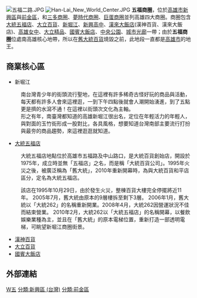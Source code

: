 {{Expand|time=2009-01-06}}
[[File:五福二路.JPG|thumb]]
[[File:Han-Lai_New_World_Center.JPG|thumb]]
'''五福商圈'''，位於[[高雄市|高雄市]][[新興區_(高雄市)|新興區]]與[[前金區|前金區]]，和[[三多商圈|三多商圈]]、[[夢時代商圈|夢時代商圈]]、[[高雄巨蛋商圈|巨蛋商圈]]並列高雄四大商圈。商圈包含[[大統百貨|大統五福店]]、[[大立百貨|大立百貨]]、[[新堀江|新堀江]]、[[高雄市立新興高級中學|新興高中]]、[[漢來新世界中心|漢來大飯店]](漢神百貨、漢來大飯店)、[[高雄女中|高雄女中]]、[[大立精品|大立精品]]、[[國賓大飯店|國賓大飯店]]、[[中央公園_(高雄市)|中央公園]]、[[城市光廊|城市光廊]]一帶；由於'''五福商圈'''位處南高雄核心地帶，所以在[[大統百貨|舊大統百貨]]燒毀之前，此地段一直都是[[高雄市|高雄市]]的地王。

==商業核心區==
*新堀江
:{{main|新堀江}}
:南台灣青少年的街頭流行聖地，在這裡有許多稀奇古怪好玩的商品與活動，每天都有許多人會來這裡逛，一到下午四點後就會人潮開始湧進，到了五點更是擠的水瀉不通！在這裡以街頭次文化為主軸。<br />形之有年，南臺灣都知道的高雄新堀江很出名，定位在年輕活力的年輕人，與對面的玉竹街形成一股對比，各具風格，想要知道台灣南部主要流行打扮與最夯的商品趨勢，來這裡逛逛就知道。

*[[大統百貨|大統五福店]]
:大統五福店地點位於高雄市五福路及中山路口，是大統百貨創始店，開設於1975年，成立時並無「五福店」之名，而是稱「大統百貨公司」。1995年火災之後，被廣泛稱為「舊大統」，2010年重新開幕時，為與大統百貨和平店區分，定名為大統五福店。

:該店在1995年10月29日，由於發生火災，整棟百貨大樓完全停擺將近11年。 2005年7月，舊大統由原本的9層樓拆至剩下3層。 2006年1月，舊大統以「大統262」的名稱重新開業。2008年4月，大統262因營運狀況不佳而結束營業。 2010年2月，大統262以「大統五福店」的名稱開幕，以餐飲娛樂業種為主，並且在「舊大統」的原本電梯位置，重新打造一部透明電梯，可眺望新堀江商圈街景。

*[[漢神百貨|漢神百貨]]
*[[大立百貨|大立百貨]]
*[[國賓大飯店|國賓大飯店]]

==外部連結==

{{台灣經濟小作品}}

[[分類:高雄市商圈|W五]]
[[分類:新興區_(台灣)|分類:新興區 (台灣)]]
[[分類:前金區|分類:前金區]]